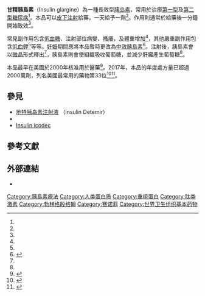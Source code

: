 {{Infobox drug
| Verifiedfields = changed
| verifiedrevid = 458271727
| drug_name         = 
| INN               = 
| type              = <!-- empty -->
| image             = Toujeo 300 IU-ml inj.jpg
| width             = 
| alt               = 
| caption           = 糖德仕注射劑（''Toujeo''） 

<!-- Clinical data -->
| pronounce         = 
| tradename = Lantus、Toujeo、Abasaglar
| Drugs.com = {{drugs.com|monograph|insulin_glargine}}
| MedlinePlus = a600027
| licence_CA        = <!-- Health Canada may use generic or brand name (generic name preferred) -->
| licence_EU = yes
| DailyMedID        = Insulin_glargine
| licence_US        = <!-- FDA may use generic or brand name (generic name preferred) -->
| pregnancy_AU      = B3
| pregnancy_AU_comment = <ref name="Drugs.com pregnancy">{{cite web | title=Insulin glargine Use During Pregnancy | website=Drugs.com | date=6 April 2020 | url=https://www.drugs.com/pregnancy/insulin-glargine.html | access-date=4 September 2020 | archive-date=2020-10-21 | archive-url=https://web.archive.org/web/20201021163744/https://www.drugs.com/pregnancy/insulin-glargine.html | dead-url=no }}</ref>
| pregnancy_US = N
| pregnancy_US_comment = <ref name="Drugs.com pregnancy" />
| pregnancy_category= 
| dependency_liability = 
| addiction_liability = 
| routes_of_administration = [[皮下注射|皮下注射]]
| class             = 
| ATCvet            = 
| ATC_prefix = A10
| ATC_suffix = AE04
| ATC_supplemental  =

<!-- Legal status -->
| legal_AU = S4
| legal_AU_comment = 
| legal_BR =  <!-- OTC, A1, A2, A3, B1, B2, C1, C2, C3, C4, C5, D1, D2, E, F -->
| legal_BR_comment = 
| legal_CA = <!-- OTC, Rx-only, Schedule I, II, III, IV, V, VI, VII, VIII -->
| legal_CA_comment = 
| legal_DE = <!-- Anlage I, II, III or Unscheduled -->
| legal_DE_comment = 
| legal_NZ = <!-- Class A, B, C -->
| legal_NZ_comment = 
| legal_UK = POM
| legal_UK_comment = <ref>{{cite web | title=Lantus 100 units/ml solution for injection in a cartridge - Summary of Product Characteristics (SmPC) | website=(emc) | url=https://www.medicines.org.uk/emc/product/2376/smpc | access-date=7 May 2020 | archive-date=2021-01-09 | archive-url=https://web.archive.org/web/20210109065757/https://www.medicines.org.uk/emc/product/2376/smpc | dead-url=no }}</ref>
| legal_US = Rx-only
| legal_US_comment = 
| legal_EU          = Rx-only
| legal_EU_comment  = 
| legal_UN = <!-- N I, II, III, IV / P I, II, III, IV -->
| legal_UN_comment = 
| legal_status      = Rx-only

<!-- Pharmacokinetic data -->
| bioavailability = 
| protein_bound     = 
| metabolism = 
| metabolites       = 
| onset       = 約1小時<ref name=AHFS2018/>
| elimination_half-life = 
| duration_of_action = 24至36小時<ref name=AHFS2018/>
| excretion =

<!-- Identifiers -->
| CAS_number_Ref = {{cascite|correct|??}}
| CAS_number = 160337-95-1
| CAS_supplemental  = 
| PubChem           = 
| IUPHAR_ligand = 7572
| DrugBank_Ref = {{drugbankcite|correct|drugbank}}
| DrugBank = DB00047
| ChemSpiderID_Ref = {{chemspidercite|changed|chemspider}}
| ChemSpiderID = none
| UNII_Ref = {{fdacite|changed|FDA}}
| UNII = 2ZM8CX04RZ
| KEGG_Ref = {{keggcite|correct|kegg}}
| KEGG = D03250
| ChEBI_Ref         = 
| ChEBI             = 
| ChEMBL_Ref        = 
| ChEMBL            = 
| NIAID_ChemDB      = 
| PDB_ligand        = 
| synonyms          =

<!-- Chemical and physical data -->
| IUPAC_name = Recombinant human insulin
| C=267 | H=404 | N=72 | O=78 | S=6
| SMILES            = 
| Jmol              = 
| StdInChI          = 
| StdInChI_comment  = 
| StdInChIKey       = 
| density           = 
| density_notes     = 
| melting_point     = 
| melting_high      = 
| melting_notes     = 
| boiling_point     = 
| boiling_notes     = 
| solubility        = 
| sol_units         = 
| specific_rotation = 
}}

<!-- Definition and medical uses -->
'''甘精胰島素'''（Insulin glargine）為一種長效型[[胰岛素类似物|胰岛素]]，常用於治療[[1型糖尿病|第一型]]及[[2型糖尿病|第二型糖尿病]]<ref name=AHFS2018/>。本品可以[[皮下注射|皮下注射]]給藥，一天給予一劑<ref name="AHFS2018" />。作用則通常於給藥後一分鐘開始致效<ref name="AHFS2018" />。

<!-- Side effects and mechanism -->
常見副作用包含[[低血糖|低血糖]]、注射部位病變、搔癢，及體重增加<ref name=AHFS2018/>，其他嚴重副作用包含[[低鉀血症|低血鉀]]<ref name=AHFS2018/>等等。[[妊娠|妊娠]]期間應將本品暫時更改為[[中效胰島素|中效胰島素]]<ref name=BNF76>{{cite book |title=British national formulary: BNF 76 |date=2018 |publisher=Pharmaceutical Press |isbn=9780857113382|page=701|edition=76th}}</ref>。注射後，胰島素會以[[微晶|微晶]]形式釋出<ref name=AHFS2018/>，胰島素則會使組織吸收葡萄糖，並減少肝臟產生葡萄糖<ref name=AHFS2018/>。

<!-- Society and culture -->本品最早在美國於2000年核准用於醫藥<ref name=AHFS2018>{{cite web |title=Insulin Glargine Monograph for Professionals |url=https://www.drugs.com/monograph/insulin-glargine.html |website=Drugs.com |publisher=AHFS |accessdate=23 December 2018 |archive-date=2020-12-05 |archive-url=https://web.archive.org/web/20201205095655/https://www.drugs.com/monograph/insulin-glargine.html |dead-url=no }}</ref>。2017年，本品的年度處方量已超過2000萬劑，列名美國最常用的藥物第33位<ref>{{cite web |title=The Top 300 of 2020 |url=https://clincalc.com/DrugStats/Top300Drugs.aspx |website=ClinCalc |access-date=11 April 2020 |archive-date=2017-03-16 |archive-url=https://web.archive.org/web/20170316102646/https://clincalc.com/DrugStats/Top300Drugs.aspx |dead-url=no }}</ref><ref>{{cite web | title=Insulin Glargine - Drug Usage Statistics | website=ClinCalc | date=23 December 2019 | url=https://clincalc.com/DrugStats/Drugs/InsulinGlargine | access-date=11 April 2020 | archive-date=2020-11-29 | archive-url=https://web.archive.org/web/20201129104225/https://clincalc.com/DrugStats/Drugs/InsulinGlargine | dead-url=no }}</ref>。

== 參見 ==
* [[地特胰岛素注射液|地特胰岛素注射液]] （insulin Detemir）
* {{tsl|en|Insulin degludec||Insulin degludec}}
* [[Insulin_icodec|Insulin icodec]]

== 參考文獻 ==
{{reflist|2}}

== 外部連結 ==
* {{cite web | url = https://druginfo.nlm.nih.gov/drugportal/name/insulin%20glargine | publisher = U.S. National Library of Medicine | work = Drug Information Portal | title = Insulin glargine | access-date = 2020-11-26 | archive-date = 2021-01-07 | archive-url = https://web.archive.org/web/20210107161610/https://druginfo.nlm.nih.gov/drugportal/name/insulin%20glargine | dead-url = no }}

{{Oral hypoglycemics and insulin analogs}}
{{Portal bar|醫學}}

[[Category:胰島素療法|Category:胰島素療法]]
[[Category:人类蛋白质|Category:人类蛋白质]]
[[Category:重组蛋白|Category:重组蛋白]]
[[Category:肽类激素|Category:肽类激素]]
[[Category:勃林格殷格翰|Category:勃林格殷格翰]]
[[Category:赛诺菲|Category:赛诺菲]]
[[Category:世界卫生组织基本药物|Category:世界卫生组织基本药物]]